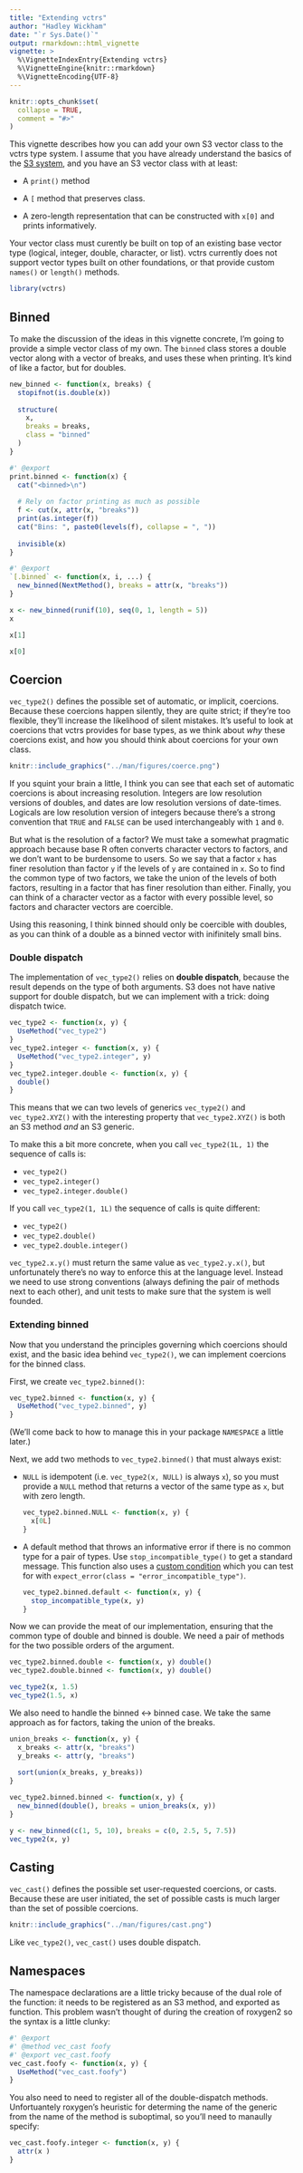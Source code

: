 ```yaml
---
title: "Extending vctrs"
author: "Hadley Wickham"
date: "`r Sys.Date()`"
output: rmarkdown::html_vignette
vignette: >
  %\VignetteIndexEntry{Extending vctrs}
  %\VignetteEngine{knitr::rmarkdown}
  %\VignetteEncoding{UTF-8}
---
```


```r
knitr::opts_chunk$set(
  collapse = TRUE,
  comment = "#>"
)
```

This vignette describes how you can add your own S3 vector class to the vctrs type system. I assume that you have already understand the basics of the [S3 system][S3], and you have an S3 vector class with at least:

* A `print()` method

* A `[` method that preserves class.

* A zero-length representation that can be constructed with `x[0]` and 
  prints informatively.

Your vector class must curently be built on top of an existing base vector type (logical, integer, double, character, or list). vctrs currently does not support vector types built on other foundations, or that provide custom `names()` or `length()` methods.

```r
library(vctrs)
```

## Binned

To make the discussion of the ideas in this vignette concrete, I'm going to provide a simple vector class of my own. The `binned` class stores a double vector along with a vector of breaks, and uses these when printing. It's kind of like a factor, but for doubles.

```r
new_binned <- function(x, breaks) {
  stopifnot(is.double(x))
  
  structure(
    x, 
    breaks = breaks,
    class = "binned"
  )
}

#' @export
print.binned <- function(x) {
  cat("<binned>\n")
  
  # Rely on factor printing as much as possible
  f <- cut(x, attr(x, "breaks"))
  print(as.integer(f))
  cat("Bins: ", paste0(levels(f), collapse = ", "))
  
  invisible(x)
}

#' @export
`[.binned` <- function(x, i, ...) {
  new_binned(NextMethod(), breaks = attr(x, "breaks"))
}

x <- new_binned(runif(10), seq(0, 1, length = 5))
x

x[1]

x[0]
```

## Coercion

`vec_type2()` defines the possible set of automatic, or implicit, coercions. Because these coercions happen silently, they are quite strict; if they're too flexible, they'll increase the likelihood of silent mistakes. It's useful to look at coercions that vctrs provides for base types, as we think about _why_ these coercions exist, and how you should think about coercions for your own class.

```r
knitr::include_graphics("../man/figures/coerce.png")
```

If you squint your brain a little, I think you can see that each set of automatic coercions is about increasing resolution. Integers are low resolution versions of doubles, and dates are low resolution versions of date-times. Logicals are low resolution version of integers because there's a strong convention that `TRUE` and `FALSE` can be used interchangeably with `1` and `0`. 

But what is the resolution of a factor? We must take a somewhat pragmatic approach because base R often converts character vectors to factors, and we don't want to be burdensome to users. So we say that a factor `x` has finer resolution than factor `y` if the levels of `y` are contained in `x`. So to find the common type of two factors, we take the union of the levels of both factors, resulting in a factor that has finer resolution than either. Finally, you can think of a character vector as a factor with every possible level, so factors and character vectors are coercible.

Using this reasoning, I think binned should only be coercible with doubles, as you can think of a double as a binned vector with inifinitely small bins.

### Double dispatch

The implementation of `vec_type2()` relies on __double dispatch__, because the result depends on the type of both arguments. S3 does not have native support for double dispatch, but we can implement with a trick: doing dispatch twice. 

```r
vec_type2 <- function(x, y) {
  UseMethod("vec_type2")
}
vec_type2.integer <- function(x, y) {
  UseMethod("vec_type2.integer", y)
}
vec_type2.integer.double <- function(x, y) {
  double()
}
```

This means that we can two levels of generics `vec_type2()` and `vec_type2.XYZ()` with the interesting property that `vec_type2.XYZ()` is both an S3 method _and_ an S3 generic.

To make this a bit more concrete, when you call `vec_type2(1L, 1)` the sequence of calls is:

* `vec_type2()`
* `vec_type2.integer()`
* `vec_type2.integer.double()`

If you call `vec_type2(1, 1L)` the sequence of calls is quite different:

* `vec_type2()`
* `vec_type2.double()`
* `vec_type2.double.integer()`

`vec_type2.x.y()` must return the same value as `vec_type2.y.x()`, but unfortunately there's no way to enforce this at the language level. Instead we need to use strong conventions (always defining the pair of methods next to each other), and unit tests to make sure that the system is well founded.

### Extending binned

Now that you understand the principles governing which coercions should exist, and the basic idea behind `vec_type2()`, we can implement coercions for the binned class. 

First, we create `vec_type2.binned()`:

```r
vec_type2.binned <- function(x, y) {
  UseMethod("vec_type2.binned", y)
} 
```

(We'll come back to how to manage this in your package `NAMESPACE` a little later.)

Next, we add two methods to `vec_type2.binned()` that must always exist:

*   `NULL` is idempotent (i.e. `vec_type2(x, NULL)` is always `x`), so 
    you must provide a `NULL` method that returns a vector of the same type as 
    `x`, but with zero length. 
  
    ```r
    vec_type2.binned.NULL <- function(x, y) {
      x[0L]
    }
    ```
  
*   A default method that throws an informative error if there is no common type 
    for a pair of types. Use `stop_incompatible_type()` to get a standard 
    message. This function also uses a [custom condition][custom-condition]
    which you can test for with `expect_error(class = "error_incompatible_type")`.

    ```r
    vec_type2.binned.default <- function(x, y) {
      stop_incompatible_type(x, y)
    }
    ```

Now we can provide the meat of our implementation, ensuring that the common type of double and binned is double. We need a pair of methods for the two possible orders of the argument.

```r
vec_type2.binned.double <- function(x, y) double()
vec_type2.double.binned <- function(x, y) double()

vec_type2(x, 1.5)
vec_type2(1.5, x)
```

We also need to handle the binned <-> binned case. We take the same approach as for factors, taking the union of the breaks.

```r
union_breaks <- function(x, y) {
  x_breaks <- attr(x, "breaks")
  y_breaks <- attr(y, "breaks")
  
  sort(union(x_breaks, y_breaks))
}

vec_type2.binned.binned <- function(x, y) {
  new_binned(double(), breaks = union_breaks(x, y))
}

y <- new_binned(c(1, 5, 10), breaks = c(0, 2.5, 5, 7.5))
vec_type2(x, y)
```

## Casting

`vec_cast()` defines the possible set user-requested coercions, or casts. Because these are user initiated, the set of possible casts is much larger than the set of possible coercions.

```r
knitr::include_graphics("../man/figures/cast.png")
```

Like `vec_type2()`, `vec_cast()` uses double dispatch.

## Namespaces

The namespace declarations are a little tricky because of the dual role of the function: it needs to be registered as an S3 method, and exported as  function. This problem wasn't thought of during the creation of roxygen2 so the syntax is a little clunky:

```r
#' @export
#' @method vec_cast foofy
#' @export vec_cast.foofy
vec_cast.foofy <- function(x, y) {
  UseMethod("vec_cast.foofy")
} 
```

You also need to need to register all of the double-dispatch methods. Unfortuantely roxygen's heuristic for determing the name of the generic from the name of the method is suboptimal, so you'll need to manaully specify:

```r
vec_cast.foofy.integer <- function(x, y) {
  attr(x )
}
```

[custom-condition]: https://adv-r.hadley.nz/conditions.html#custom-conditions
[s3]: https://adv-r.hadley.nz/s3.html
